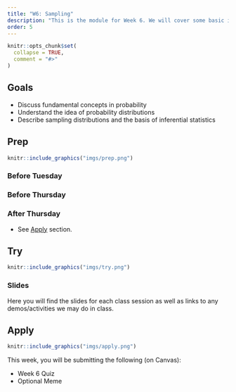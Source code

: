 ```yaml
---
title: "W6: Sampling"
description: "This is the module for Week 6. We will cover some basic ideas from probability theory and connect them to ideas of making inferences about populations from samples."
order: 5
---
```


```r
knitr::opts_chunk$set(
  collapse = TRUE,
  comment = "#>"
)
```

## Goals

- Discuss fundamental concepts in probability
- Understand the idea of probability distributions
- Describe sampling distributions and the basis of inferential statistics

## Prep 

:::::{.card .border .border-2 .border-info}
:::: {.grid .g-0}
::: {.g-col-3}
:::: {.card-body}

```r
knitr::include_graphics("imgs/prep.png")
```

::::
:::

::: {.g-col-9}
:::: {.card-body}

### Before Tuesday

<!-- - Read Chapter 6 (Sections 6.1, 6.4, and 6.5) from the Gravetter & Wallnau (2017) textbook. -->

### Before Thursday

<!-- - Read Chapter 7 from the Gravetter & Wallnau (2017) textbook. -->


### After Thursday

- See [Apply](#apply) section.
::::
:::
::::
:::::

## Try {.mt-5}

:::::{.card .border .border-2 .border-info}
:::: {.grid .g-0}
::: {.g-col-3}
:::: {.card-body}

```r
knitr::include_graphics("imgs/try.png")
```

::::
:::

::: {.g-col-9}
:::: {.card-body}

### Slides

Here you will find the slides for each class session as well as links to any demos/activities we may do in class.

<!-- <a class="btn btn-outline-info" href="../../slides/W6_probability.pdf" role="button" target="_blank">W6: Slides 1</a> -->

<!-- <a class="btn btn-outline-info" href="../../slides/W6_sampling.pdf" role="button" target="_blank">W6: Slides 2</a> -->


::::
:::


::::
:::::

## Apply {.mt-5}

:::::{.card .border .border-2 .border-info}
:::: {.grid .g-0}
::: {.g-col-3}
:::: {.card-body}

```r
knitr::include_graphics("imgs/apply.png")
```

::::
:::

::: {.g-col-9}
:::: {.card-body}

This week, you will be submitting the following (on Canvas):

- Week 6 Quiz
- Optional Meme

::::
:::


::::
:::::